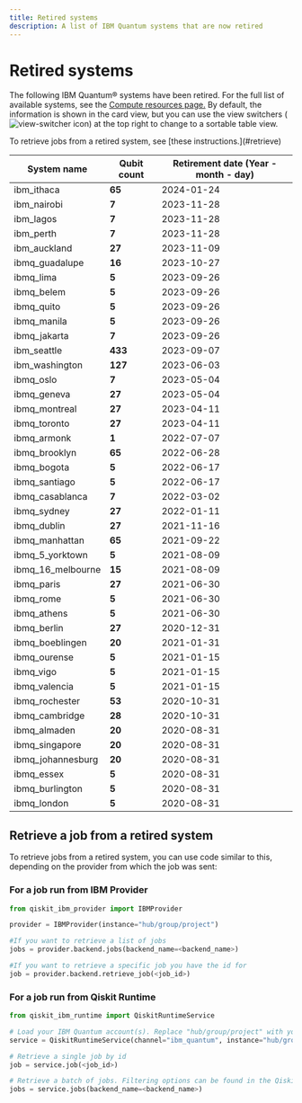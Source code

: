 ```yaml
---
title: Retired systems
description: A list of IBM Quantum systems that are now retired
---
```


# Retired systems

The following IBM Quantum&reg; systems have been retired. For the full list of available systems, see the [Compute resources page.](https://quantum.ibm.com/services/resources?services=systems) By default, the information is shown in the card view, but you can use the view switchers (![view-switcher icon](/images/run/view-switcher1.png)) at the top right to change to a sortable table view.

<Admonition type="note">
    To retrieve jobs from a retired system, see [these instructions.](#retrieve)
</Admonition>

| System name       | Qubit count | Retirement date (Year - month - day) |
| ----------------- | ----------- | ------------------------------------ |
| ibm_ithaca        | **65**      | 2024-01-24                           |
| ibm_nairobi       | **7**       | 2023-11-28                           |
| ibm_lagos         | **7**       | 2023-11-28                           |
| ibm_perth         | **7**       | 2023-11-28                           |
| ibm_auckland      | **27**      | 2023-11-09                           |
| ibmq_guadalupe    | **16**      | 2023-10-27                           |
| ibmq_lima         | **5**       | 2023-09-26                           |
| ibmq_belem        | **5**       | 2023-09-26                           |
| ibmq_quito        | **5**       | 2023-09-26                           |
| ibmq_manila       | **5**       | 2023-09-26                           |
| ibmq_jakarta      | **7**       | 2023-09-26                           |
| ibm_seattle       | **433**     | 2023-09-07                           |
| ibm_washington    | **127**     | 2023-06-03                           |
| ibmq_oslo         | **7**       | 2023-05-04                           |
| ibmq_geneva       | **27**      | 2023-05-04                           |
| ibmq_montreal     | **27**      | 2023-04-11                           |
| ibmq_toronto      | **27**      | 2023-04-11                           |
| ibmq_armonk       | **1**       | 2022-07-07                           |
| ibmq_brooklyn     | **65**      | 2022-06-28                           |
| ibmq_bogota       | **5**       | 2022-06-17                           |
| ibmq_santiago     | **5**       | 2022-06-17                           |
| ibmq_casablanca   | **7**       | 2022-03-02                           |
| ibmq_sydney       | **27**      | 2022-01-11                           |
| ibmq_dublin       | **27**      | 2021-11-16                           |
| ibmq_manhattan    | **65**      | 2021-09-22                           |
| ibmq_5_yorktown   | **5**       | 2021-08-09                           |
| ibmq_16_melbourne | **15**      | 2021-08-09                           |
| ibmq_paris        | **27**      | 2021-06-30                           |
| ibmq_rome         | **5**       | 2021-06-30                           |
| ibmq_athens       | **5**       | 2021-06-30                           |
| ibmq_berlin       | **27**      | 2020-12-31                           |
| ibmq_boeblingen   | **20**      | 2021-01-31                           |
| ibmq_ourense      | **5**       | 2021-01-15                           |
| ibmq_vigo         | **5**       | 2021-01-15                           |
| ibmq_valencia     | **5**       | 2021-01-15                           |
| ibmq_rochester    | **53**      | 2020-10-31                           |
| ibmq_cambridge    | **28**      | 2020-10-31                           |
| ibmq_almaden      | **20**      | 2020-08-31                           |
| ibmq_singapore    | **20**      | 2020-08-31                           |
| ibmq_johannesburg | **20**      | 2020-08-31                           |
| ibmq_essex        | **5**       | 2020-08-31                           |
| ibmq_burlington   | **5**       | 2020-08-31                           |
| ibmq_london       | **5**       | 2020-08-31                           |

<span id="retrieve"></span>
## Retrieve a job from a retired system

To retrieve jobs from a retired system, you can use code similar to this, depending on the provider from which the job was sent:

### For a job run from IBM Provider

```python
from qiskit_ibm_provider import IBMProvider

provider = IBMProvider(instance="hub/group/project")

#If you want to retrieve a list of jobs
jobs = provider.backend.jobs(backend_name=<backend_name>)

#If you want to retrieve a specific job you have the id for
job = provider.backend.retrieve_job(<job_id>)
```

### For a job run from Qiskit Runtime

```python
from qiskit_ibm_runtime import QiskitRuntimeService

# Load your IBM Quantum account(s). Replace "hub/group/project" with your desired instance
service = QiskitRuntimeService(channel="ibm_quantum", instance="hub/group/project")

# Retrieve a single job by id
job = service.job(<job_id>)

# Retrieve a batch of jobs. Filtering options can be found in the QiskitRuntimeService.jobs api reference
jobs = service.jobs(backend_name=<backend_name>)
```
